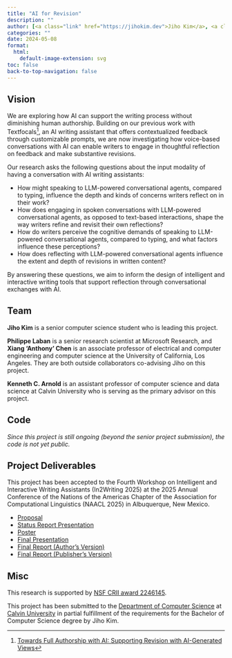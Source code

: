 ```yaml
---
title: "AI for Revision"
description: ""
author: [<a class="link" href="https://jihokim.dev">Jiho Kim</a>, <a class="link" href="https://tingofurro.github.io">Philippe Laban</a>, <a class="link" href="https://hci.prof">Xiang 'Anthony' Chen</a>, <a class="link" href="https://kenarnold.org">Kenneth C. Arnold</a>]
categories: ""
date: 2024-05-08
format:
  html:
    default-image-extension: svg
toc: false
back-to-top-navigation: false
---
```


## Vision

We are exploring how AI can support the writing process without diminishing human authorship. Building on our previous work with Textfocals[^1], an AI writing assistant that offers contextualized feedback through customizable prompts, we are now investigating how voice-based conversations with AI can enable writers to engage in thoughtful reflection on feedback and make substantive revisions.

Our research asks the following questions about the input modality of having a conversation with AI writing assistants:

- How might speaking to LLM-powered conversational agents, compared to typing, influence the depth and kinds of concerns writers reflect on in their work?
- How does engaging in spoken conversations with LLM-powered conversational agents, as opposed to text-based interactions, shape the way writers refine and revisit their own reflections?
- How do writers perceive the cognitive demands of speaking to LLM-powered conversational agents, compared to typing, and what factors influence these perceptions?
- How does reflecting with LLM-powered conversational agents influence the extent and depth of revisions in written content?

By answering these questions, we aim to inform the design of intelligent and interactive writing tools that support reflection through conversational exchanges with AI.

## Team

**Jiho Kim** is a senior computer science student who is leading this project.

**Philippe Laban** is a senior research scientist at Microsoft Research, and **Xiang 'Anthony' Chen** is an associate professor of electrical and computer engineering and computer science at the University of California, Los Angeles. They are both outside collaborators co-advising Jiho on this project. 

**Kenneth C. Arnold** is an assistant professor of computer science and data science at Calvin University who is serving as the primary advisor on this project.

## Code

*Since this project is still ongoing (beyond the senior project submission), the code is not yet public.*

## Project Deliverables

This project has been accepted to the Fourth Workshop on Intelligent and Interactive Writing Assistants (In2Writing 2025) at the 2025 Annual Conference of the Nations of the Americas Chapter of the Association for Computational Linguistics (NAACL 2025) in Albuquerque, New Mexico.

- <a class="link" href="proposal.pdf">Proposal</a>
- <a class="link" href="status_report.pdf">Status Report Presentation</a>
- <a class="link" href="poster.pdf">Poster</a>
- <a class="link" href="presentation.pdf">Final Presentation</a>
- <a class="link" href="https://arxiv.org/abs/2504.08687">Final Report (Author's Version)</a>
- <a class="link" href="https://aclanthology.org/2025.in2writing-1.7">Final Report (Publisher's Version)</a>

## Misc

This research is supported by <a class="link" href="https://www.nsf.gov/awardsearch/showAward?AWD_ID=2246145">NSF CRII award 2246145</a>.

This project has been submitted to the <a class="link" href="https://calvin.edu/academics/school-stem/computer-science">Department of Computer Science</a> at <a class="link" href="https://calvin.edu">Calvin University</a> in partial fulfillment of the requirements for the Bachelor of Computer Science degree by Jiho Kim.

[^1]: <a class="link" href="https://jihokim.dev/pubs/towards-full-authorship-with-ai/">Towards Full Authorship with AI: Supporting Revision with AI-Generated Views</a>
